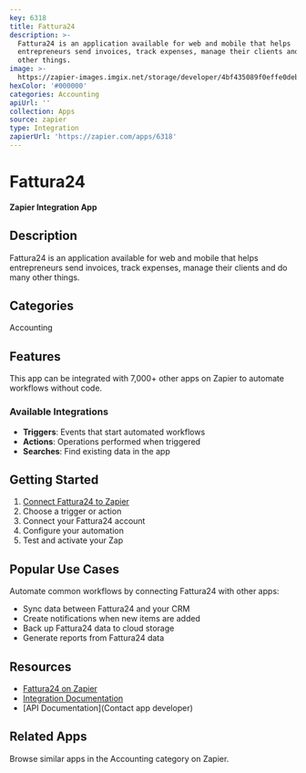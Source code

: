 ```yaml
---
key: 6318
title: Fattura24
description: >-
  Fattura24 is an application available for web and mobile that helps
  entrepreneurs send invoices, track expenses, manage their clients and do many
  other things.
image: >-
  https://zapier-images.imgix.net/storage/developer/4bf435089f0effe0deb61ae5930ce9af.png?auto=format%2Ccompress&ixlib=python-3.0.0&q=50
hexColor: '#000000'
categories: Accounting
apiUrl: ''
collection: Apps
source: zapier
type: Integration
zapierUrl: 'https://zapier.com/apps/6318'
---
```

# Fattura24

**Zapier Integration App**

## Description

Fattura24 is an application available for web and mobile that helps entrepreneurs send invoices, track expenses, manage their clients and do many other things.

## Categories

Accounting

## Features

This app can be integrated with 7,000+ other apps on Zapier to automate workflows without code.

### Available Integrations

- **Triggers**: Events that start automated workflows
- **Actions**: Operations performed when triggered
- **Searches**: Find existing data in the app

## Getting Started

1. [Connect Fattura24 to Zapier](https://zapier.com/apps/6318)
2. Choose a trigger or action
3. Connect your Fattura24 account
4. Configure your automation
5. Test and activate your Zap

## Popular Use Cases

Automate common workflows by connecting Fattura24 with other apps:

- Sync data between Fattura24 and your CRM
- Create notifications when new items are added
- Back up Fattura24 data to cloud storage
- Generate reports from Fattura24 data

## Resources

- [Fattura24 on Zapier](https://zapier.com/apps/6318)
- [Integration Documentation](https://zapier.com/apps/6318/integrations)
- [API Documentation](Contact app developer)

## Related Apps

Browse similar apps in the Accounting category on Zapier.
